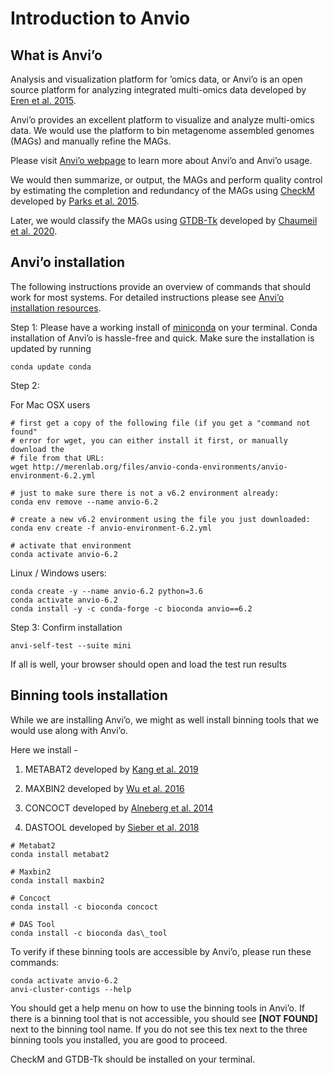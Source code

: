 # Introduction to Anvio

## What is Anvi'o

Analysis and visualization platform for 'omics data, or Anvi'o is an open source platform for analyzing integrated multi-omics data developed by [Eren et al. 2015](https://peerj.com/articles/1319/).

Anvi'o provides an excellent platform to visualize and analyze multi-omics data. We would use the platform to bin metagenome assembled genomes (MAGs) and manually refine the MAGs.

Please visit [Anvi'o webpage](http://merenlab.org/software/anvio/) to learn more about Anvi'o and Anvi'o usage.

We would then summarize, or output, the MAGs and perform quality control by estimating the completion and redundancy of the MAGs using [CheckM](https://github.com/Ecogenomics/CheckM) developed by [Parks et al. 2015](https://genome.cshlp.org/content/25/7/1043).

Later, we would classify the MAGs using [GTDB-Tk](https://github.com/Ecogenomics/GTDBTk) developed by [Chaumeil et al. 2020](https://academic.oup.com/bioinformatics/article/36/6/1925/5626182).

## Anvi'o installation

The following instructions provide an overview of commands that should work for most systems. For detailed instructions please see [Anvi'o installation resources](http://merenlab.org/2016/06/26/installation-v2/).

Step 1: Please have a working install of [miniconda](https://docs.conda.io/en/latest/miniconda.html) on your terminal. Conda installation of Anvi'o is hassle-free and quick. Make sure the installation is updated by running

```
conda update conda
```

Step 2:

For Mac OSX users

```
# first get a copy of the following file (if you get a "command not found"
# error for wget, you can either install it first, or manually download the
# file from that URL:
wget http://merenlab.org/files/anvio-conda-environments/anvio-environment-6.2.yml

# just to make sure there is not a v6.2 environment already: 
conda env remove --name anvio-6.2

# create a new v6.2 environment using the file you just downloaded:
conda env create -f anvio-environment-6.2.yml

# activate that environment
conda activate anvio-6.2
```

Linux / Windows users:

```
conda create -y --name anvio-6.2 python=3.6
conda activate anvio-6.2
conda install -y -c conda-forge -c bioconda anvio==6.2
```

Step 3: Confirm installation

```
anvi-self-test --suite mini
```

If all is well, your browser should open and load the test run results \n

## Binning tools installation

While we are installing Anvi'o, we might as well install binning tools that we would use along with Anvi'o.

Here we install -

1.  METABAT2 developed by [Kang et al. 2019](https://peerj.com/articles/7359/)

2.  MAXBIN2 developed by [Wu et al. 2016](https://academic.oup.com/bioinformatics/article/32/4/605/1744462)

3.  CONCOCT developed by [Alneberg et al. 2014](https://www.nature.com/articles/nmeth.3103)

4.  DASTOOL developed by [Sieber et al. 2018](https://www.nature.com/articles/s41564-018-0171-1)

```
# Metabat2
conda install metabat2

# Maxbin2
conda install maxbin2

# Concoct
conda install -c bioconda concoct

# DAS Tool
conda install -c bioconda das\_tool
```

To verify if these binning tools are accessible by Anvi'o, please run these commands:

```
conda activate anvio-6.2
anvi-cluster-contigs --help
````

You should get a help menu on how to use the binning tools in Anvi'o. If there is a binning tool that is not accessible, you should see **[NOT FOUND]** next to the binning tool name. If you do not see this tex next to the three binning tools you installed, you are good to proceed.

CheckM and GTDB-Tk should be installed on your terminal.
